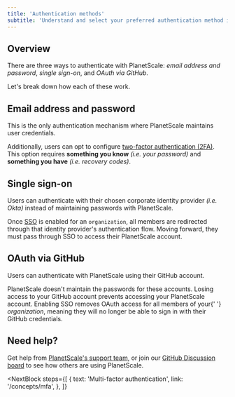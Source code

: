 ```yaml
---
title: 'Authentication methods'
subtitle: 'Understand and select your preferred authentication method in PlanetScale.'
---
```


## Overview

There are three ways to authenticate with PlanetScale: _email address and password_, _single sign-on_, and _OAuth via GitHub_.

Let's break down how each of these work.

## Email address and password

This is the only authentication mechanism where PlanetScale maintains user credentials.

Additionally, users can opt to configure [two-factor authentication (2FA)](/concepts/mfa). This option requires **something you know** _(i.e. your password)_ and **something you have** _(i.e. recovery codes)_.

## Single sign-on

Users can authenticate with their chosen corporate identity provider _(i.e. Okta)_ instead of maintaining passwords with PlanetScale.

Once [SSO](/concepts/sso) is enabled for an `organization`, all members are redirected through that identity provider's authentication flow. Moving forward, they must pass through SSO to access their PlanetScale account.

## OAuth via GitHub

Users can authenticate with PlanetScale using their GitHub account.

<InfoBlock type="warning">
  PlanetScale doesn't maintain the passwords for these accounts. Losing access
  to your GitHub account prevents accessing your PlanetScale account.
</InfoBlock>

<InfoBlock type="note">
  Enabling SSO removes OAuth access for all members of your{' '}
  <em>organization</em>, meaning they will no longer be able to sign in with
  their GitHub credentials.
</InfoBlock>

## Need help?

Get help from [PlanetScale's support team](https://www.planetscale.com/support), or join our [GitHub Discussion board](https://github.com/planetscale/discussion/discussions) to see how others are using PlanetScale.

<NextBlock
  steps={[
    {
      text: 'Multi-factor authentication',
      link: '/concepts/mfa',
    },
  ]}
></NextBlock>
